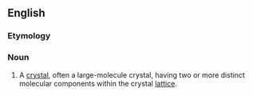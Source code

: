 ==English==

===Etymology===
{{prefix|co|crystal|lang=en}}

===Noun===
{{en-noun}}

# {{lb|en|organic chemistry}} A [[crystal]], often a large-molecule crystal, having two or more distinct molecular components within the crystal [[lattice]].